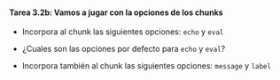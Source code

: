 ::: {.callout-important icon="false"}
#### Tarea 3.2b: Vamos a jugar con la **opciones de los chunks**

::: {.fragment}
- Incorpora al chunk las siguientes opciones: `echo` y `eval`


- ¿Cuales son las opciones por defecto para `echo` y `eval`?
::: 

::: {.fragment}

- Incorpora también al chunk las siguientes opciones: `message` y `label`

:::

<br>


:::